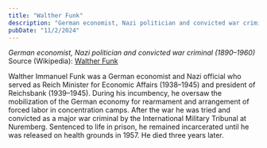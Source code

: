 ```yaml
---
title: "Walther Funk"
description: "German economist, Nazi politician and convicted war criminal (1890–1960)"
pubDate: "11/2/2024"
---
```


*German economist, Nazi politician and convicted war criminal (1890–1960)*  
Source (Wikipedia): [Walther Funk][1]

Walther Immanuel Funk was a German economist and Nazi official who served as Reich Minister for Economic Affairs (1938–1945) and president of Reichsbank (1939–1945). During his incumbency, he oversaw the mobilization of the German economy for rearmament and arrangement of forced labor in concentration camps. After the war he was tried and convicted as a major war criminal by the International Military Tribunal at Nuremberg. Sentenced to life in prison, he remained incarcerated until he was released on health grounds in 1957. He died three years later.

[1]: https://en.wikipedia.org/wiki/Walther_Funk
